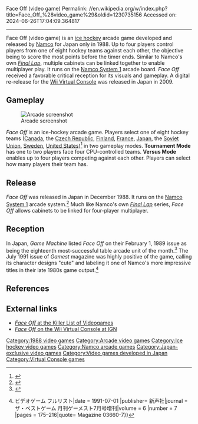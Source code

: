 Face Off (video game)
Permalink: //en.wikipedia.org/w/index.php?title=Face_Off_%28video_game%29&oldid=1230735156
Accessed on: 2024-06-26T17:04:09.364817



------
Face Off (video game)
{{short description|1988 hockey arcade game}}
{{About|the 1988 Namco arcade game|the 1989 GameStar computer game|Face Off!}}
{{Infobox video game
|title = Face Off
|image = Face Off Arcade Title Screen.png
|caption = Arcade title screen
|developer = [[Namco]]
|publisher = Namco
|release = {{vgrelease|JP|December 1988}}
|genre = [[Sports game|Sports]]
|modes = [[Single-player]], [[multiplayer]]
|arcade system = [[Namco System 1]]
|platforms = [[Arcade game|Arcade]]
}}
{{nihongo|'''''Face Off'''''|フェイスオフ|Feisu Ofu|lead=yes|group=lower-alpha}} is an [[ice hockey]] arcade game developed and released by [[Namco]] for Japan only in 1988. Up to four players control players from one of eight hockey teams against each other, the objective being to score the most points before the timer ends. Similar to Namco's own ''[[Final Lap]]'', multiple cabinets can be linked together to enable multiplayer play. It runs on the [[Namco System 1]] arcade board. ''Face Off'' received a favorable critical reception for its visuals and gameplay. A digital re-release for the [[Wii Virtual Console]] was released in Japan in 2009.

==Gameplay==
[[File:Face Off (1988 video game) screenshot.png|thumb|Arcade screenshot]]

''Face Off'' is an ice-hockey arcade game. Players select one of eight hockey teams ([[Canada]], the [[Czech Republic]], [[Finland]], [[France]], [[Japan]], the [[Soviet Union]], [[Sweden]], [[United States]])<ref name="NBGI">{{cite web |title=Wii Virtual Console Arcade - Face Off |url=http://www.bandainamcogames.co.jp/cs/download/virtual_consolearcade/detail/detail42/42.html |website=Bandai Namco Entertainment |accessdate=27 October 2009}}</ref> in two gameplay modes. '''Tournament Mode''' has one to two players face four CPU-controlled teams. '''Versus Mode''' enables up to four players competing against each other. Players can select how many players their team has.

==Release==
''Face Off'' was released in Japan in December 1988. It runs on the [[Namco System 1]] arcade system.<ref name="KLOV">{{cite web |title=Face Off |url=https://www.arcade-museum.com/game_detail.php?game_id=7750 |website=Killer List of Video Games |accessdate=24 May 2019}}</ref> Much like Namco's own ''[[Final Lap]]'' series, ''Face Off'' allows cabinets to be linked for four-player multiplayer.

==Reception==
In Japan, ''Game Machine'' listed ''Face Off'' on their February 1, 1989 issue as being the eighteenth most-successful table arcade unit of the month.<ref>{{cite magazine|title=Game Machine's Best Hit Games 25 - テーブル型TVゲーム機 (Table Videos)|magazine=Game Machine|issue=349|publisher=Amusement Press, Inc.|date=1 February 1989|page=25|lang=ja}}</ref> The July 1991 issue of ''Gamest'' magazine was highly positive of the game, calling its character designs "cute" and labeling it one of Namco's more impressive titles in their late 1980s game output.<ref name="bestgame_175">{{Cite journal |title =和書{{!}} ビデオゲーム フルリスト|date = 1991-07-01 |publisher= 新声社|journal = ザ・ベストゲーム 月刊ゲーメスト7月号増刊|volume = 6 |number = 7 |pages = 175–216|quote= Magazine 03660-7}}</ref>

==References==
{{Reflist}}

==External links==
* [http://www.arcade-museum.com/game_detail.php?game_id=7750 ''Face Off'' at the Killer List of Videogames]
* [http://www.ign.com/games/face-off/wii-28321 ''Face Off'' on the Wii Virtual Console at IGN]

{{DEFAULTSORT:Face Off (Arcade Game)}}
[[Category:1988 video games]]
[[Category:Arcade video games]]
[[Category:Ice hockey video games]]
[[Category:Namco arcade games]]
[[Category:Japan-exclusive video games]]
[[Category:Video games developed in Japan]]
[[Category:Virtual Console games]]